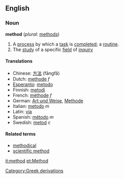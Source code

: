 ==English==

===Noun===
'''method'''  (''plural:'' [[methods]])
#A [[process]] by which a [[task]] is [[completed]]; a [[routine]].
#The [[study]] of a specific [[field]] of [[inquiry]]

====Translations====
*Chinese: [[方法]] (fāngfǎ)
*Dutch: [[methode]] ''f''
*[[Esperanto]]: [[metodo]]
*Finnish: [[metodi]]
*French: [[méthode]] ''f''
*German: [[Art und Weise]], [[Methode]]
*Italian: [[metodo]] ''m''
*Latin: [[via]]
*Spanish: [[método]] ''m''
*Swedish: [[metod]] ''c''

====Related terms====
*[[methodical]]
*[[scientific method]]

[[Category:Greek derivations]]

[[it:method]]
[[pt:Method]]
